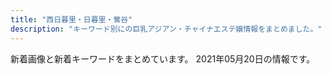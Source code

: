 ```yaml
---
title: "西日暮里・日暮里・鶯谷"
description: "キーワード別にの巨乳アジアン・チャイナエステ嬢情報をまとめました。"
---
```


新着画像と新着キーワードをまとめています。
2021年05月20日の情報です。

<DmmAffiliateIns />
<KeywordTable
  shops={
    [
    {
        "url": "http://es-minami.com/",
        "name": "\u307f\u306a\u307f",
        "keywords": {},
        "station": "JR\u65e5\u66ae\u91cc\u99c5\u6771\u53e3",
        "img_links": [
            "http://es-minami.com/gals/mika1.jpg",
            "http://es-minami.com/images/sayuri1.jpg",
            "http://www.es-minami.com/gals/riri1.jpg",
            "http://www.es-minami.com/images/sayuri1.jpg",
            "http://www.es-minami.com/images/sayuri2.jpg",
            "http://www.es-minami.com/images/mika2.jpg",
            "http://es-minami.com/img/riri1.jpg",
            "http://es-minami.com/images/staff-bar.png",
            "http://www.es-minami.com/images/staff-bar.png",
            "http://es-minami.com/gals/rika1.jpg",
            "http://es-minami.com/images/mika2.jpg",
            "http://www.es-minami.com/gals/yuki1.jpg",
            "http://es-minami.com/gals/mika2.jpg",
            "http://www.es-minami.com/images/pick_staff6.jpg",
            "http://es-minami.com/img/sayuri2.jpg",
            "http://es-minami.com/gals/sayuri1.jpg",
            "http://es-minami.com/images/pick_staff6.jpg",
            "http://www.es-minami.com/img/yuki1.jpg",
            "http://es-minami.com/img/nana1.jpg",
            "http://es-minami.com/gals/sakura1.jpg",
            "http://www.es-minami.com/images/nana1.jpg",
            "http://www.es-minami.com/images/news.png",
            "http://es-minami.com/img/mika2.jpg",
            "http://es-minami.com/images/mobole.png",
            "http://es-minami.com/images/rika1.jpg",
            "http://www.es-minami.com/img/nana1.jpg",
            "http://www.es-minami.com/gals/mika2.jpg",
            "http://www.es-minami.com/gals/sayuri1.jpg",
            "http://es-minami.com/images/nana1.jpg",
            "http://es-minami.com/images/news.png",
            "http://es-minami.com/img/yuki1.jpg",
            "http://www.es-minami.com/images/riri1.jpg",
            "http://es-minami.com/images/yuki1.jpg",
            "http://www.es-minami.com/gals/sakura1.jpg",
            "http://www.es-minami.com/img/mika1.jpg",
            "http://es-minami.com/gals/yuki1.jpg",
            "http://www.es-minami.com/img/mika2.jpg",
            "http://www.es-minami.com/gals/rika1.jpg",
            "http://www.es-minami.com/gals/mika1.jpg",
            "http://es-minami.com/gals/nana1.jpg",
            "http://www.es-minami.com/img/sayuri2.jpg",
            "http://es-minami.com/images/riri1.jpg",
            "http://www.es-minami.com/gals/sayuri2.jpg",
            "http://www.es-minami.com/img/riri1.jpg",
            "http://www.es-minami.com/images/rika1.jpg",
            "http://es-minami.com/images/mika1.jpg",
            "http://es-minami.com/img/sayuri1.jpg",
            "http://www.es-minami.com/images/mobole.png",
            "http://es-minami.com/gals/sayuri2.jpg",
            "http://es-minami.com/img/mika1.jpg",
            "http://www.es-minami.com/images/yuki1.jpg",
            "http://es-minami.com/images/sayuri2.jpg",
            "http://www.es-minami.com/img/sayuri1.jpg",
            "http://es-minami.com/gals/riri1.jpg",
            "http://www.es-minami.com/images/mika1.jpg",
            "http://www.es-minami.com/gals/nana1.jpg"
        ]
    },
    {
        "station": "JR\u65e5\u66ae\u91cc\u99c5\u6771\u53e3",
        "name": "\u7e01",
        "url": "http://www.en-nippori.net/",
        "img_links": [
            "http://www.en-nippori.net/image/therapist/06.jpg",
            "http://www.en-nippori.net/image/therapist/04.jpg",
            "http://www.en-nippori.net/image/mainparts/images/navi01_04.jpg",
            "http://www.en-nippori.net/image/therapist/03.jpg",
            "http://www.en-nippori.net/image/therapist/02.jpg",
            "http://www.en-nippori.net/image/mainparts/images/navi01_05.jpg",
            "http://www.en-nippori.net/image/mainparts/main.jpg",
            "http://www.en-nippori.net/image/mainparts/images/navi01_03.jpg",
            "http://www.en-nippori.net/image/mainparts/images/navi01_06.jpg",
            "http://www.en-nippori.net/image/index/top.jpg",
            "http://www.en-nippori.net/image/mainparts/images/navi01_02.jpg",
            "http://www.en-nippori.net/image/mainparts/images/navi01_07.jpg",
            "http://www.en-nippori.net/image/therapist/01.jpg"
        ],
        "keywords": {
            "C": 6
        }
    },
    {
        "station": "JR\u65e5\u66ae\u91cc\u99c5\u5357\u53e3",
        "keywords": {
            "D": 20,
            "85": 5,
            "86": 15
        },
        "url": "http://momo.tyo.cm/",
        "name": "\u6843",
        "img_links": [
            "http://momo.tyo.cm/images/news.png",
            "http://momo.tyo.cm/images/tit_com02.png",
            "http://momo.tyo.cm/images/tit05.png",
            "http://momo.tyo.cm/images/tit_com01.png",
            "http://momo.tyo.cm/images/nav_link01.png",
            "http://momo.tyo.cm/images/tit_com05.png",
            "http://momo.tyo.cm/images/nav_link06.png",
            "http://momo.tyo.cm/photos/sites/53/2021/02/2021021607405730.jpg",
            "http://momo.tyo.cm/images/nav_link02.png",
            "http://momo.tyo.cm/photos/sites/53/2021/02/2021021607405658.jpg",
            "http://momo.tyo.cm/images/pagetop.png",
            "http://momo.tyo.cm/images/tit_link01.png",
            "http://momo.tyo.cm/images/tit_com03.png",
            "http://momo.tyo.cm/photos/sites/53/2021/02/2021021607405578.jpg",
            "http://momo.tyo.cm/images/bg_pick.png",
            "http://momo.tyo.cm/images/tit03.png",
            "http://momo.tyo.cm/images/tit02.png",
            "http://momo.tyo.cm/images/tit_staff.png",
            "http://momo.tyo.cm/photos/sites/53/2021/02/2021021607405882.jpg",
            "http://momo.tyo.cm/images/nav_link04.png",
            "http://momo.tyo.cm/images/tit_com04.png",
            "http://momo.tyo.cm/images/top_slider02.jpg",
            "http://momo.tyo.cm/images/border01.png",
            "http://momo.tyo.cm/images/border02.png",
            "http://momo.tyo.cm/images/tit04.png",
            "http://momo.tyo.cm/images/top_slider01.jpg",
            "http://momo.tyo.cm/images/tit01.png",
            "http://momo.tyo.cm/images/nav_link03.png",
            "http://momo.tyo.cm/images/nav_link05.png",
            "http://momo.tyo.cm/images/tit_com.png"
        ]
    },
    {
        "img_links": [
            "https://www.sofia-est.com/img/top/topslide20141211.jpg",
            "https://www.sofia-est.com/img/girl/main/s106_1.jpg",
            "https://www.sofia-est.com/img/girl/list/s92_list.jpg",
            "https://www.sofia-est.com/img/material/mob_t3.jpg",
            "https://www.sofia-est.com/img/what/coupon202009.png",
            "https://www.sofia-est.com/img/girl/thumb/s105_1.jpg",
            "https://www.sofia-est.com/img/material/gm6_rollout.png",
            "https://www.sofia-est.com/img/girl/main/s99_1.jpg",
            "https://www.sofia-est.com/img/girl/main/s97_1.jpg",
            "https://www.sofia-est.com/img/material/mob_t4.jpg",
            "https://www.sofia-est.com/img/material/top_movie.png",
            "https://www.sofia-est.com/img/material/page4_subt1.png",
            "https://www.sofia-est.com/img/girl/thumb/s94_1.jpg",
            "https://www.sofia-est.com/img/material/page4_subt2.png",
            "https://www.sofia-est.com/img/material/page6_subt1.png",
            "https://www.sofia-est.com/img/girl/main/s81_1.jpg",
            "https://www.sofia-est.com/img/girl/thumb/s108_3.jpg",
            "https://www.sofia-est.com/img/material/yakusoku.png",
            "https://www.sofia-est.com/img/girl/thumb/s84_1.jpg",
            "https://www.sofia-est.com/img/girl/list/s94_list.jpg",
            "https://www.sofia-est.com/img/banner/koko_120x60.png",
            "https://www.sofia-est.com/img/material/photo1.jpg",
            "https://www.sofia-est.com/img/girl/list/s108_list.jpg",
            "https://www.sofia-est.com/img/material/page5_subt2.png",
            "https://www.sofia-est.com/img/girl/main/s84_1.jpg",
            "https://www.sofia-est.com/img/girl/thumb/s92_2.jpg",
            "https://www.sofia-est.com/img/material/page6_subt3.png",
            "https://www.sofia-est.com/img/material/phototxt.jpg",
            "https://www.sofia-est.com/img/material/top_camp.png",
            "https://www.sofia-est.com/img/material/mob_m3_rev1.jpg",
            "https://www.sofia-est.com/img/material/top_twitter.png",
            "https://www.sofia-est.com/img/girl/thumb/s113_2.jpg",
            "https://www.sofia-est.com/img/girl/thumb/s97_2.jpg",
            "https://www.sofia-est.com/img/girl/thumb/s106_3.jpg",
            "https://www.sofia-est.com/img/material/page3_1_subt2.png",
            "https://www.sofia-est.com/img/girl/thumb/s113_1.jpg",
            "https://www.sofia-est.com/img/girl/thumb/s56_1.jpg",
            "https://www.sofia-est.com/img/material/course_tanta2.png",
            "https://www.sofia-est.com/img/top/topslide20141210.jpg",
            "https://www.sofia-est.com/img/material/page8_subt1.png",
            "https://www.sofia-est.com/img/girl/list/s106_list.jpg",
            "https://www.sofia-est.com/img/material/photo3.jpg",
            "https://www.sofia-est.com/img/girl/list/s57_list.jpg",
            "https://www.sofia-est.com/img/girl/list/s99_list.jpg",
            "https://www.sofia-est.com/img/girl/list/s100_list.jpg",
            "https://www.sofia-est.com/img/girl/list/s56_list.jpg",
            "https://www.sofia-est.com/img/material/photo4.jpg",
            "https://www.sofia-est.com/img/girl/thumb/s99_1.jpg",
            "https://www.sofia-est.com/img/material/top_news.png",
            "https://www.sofia-est.com/img/material/page7_subt1.png",
            "https://www.sofia-est.com/img/material/noimg_thumb.jpg",
            "https://www.sofia-est.com/img/material/photo5.jpg",
            "https://www.sofia-est.com/img/girl/thumb/s81_2.jpg",
            "https://www.sofia-est.com/img/girl/list/s55_list.jpg",
            "https://www.sofia-est.com/img/girl/thumb/s81_3.jpg",
            "https://www.sofia-est.com/img/material/mob_m4.jpg",
            "https://www.sofia-est.com/img/girl/list/s81_list.jpg",
            "https://www.sofia-est.com/img/material/photo7.jpg",
            "https://www.sofia-est.com/img/girl/thumb/s84_2.jpg",
            "https://www.sofia-est.com/img/material/mob_m5.jpg",
            "https://www.sofia-est.com/img/material/coursepoint_rev2.png",
            "https://www.sofia-est.com/img/material/mobileqr.png",
            "https://www.sofia-est.com/img/girl/main/s56_1.jpg",
            "https://www.sofia-est.com/img/girl/pickup/pickup20191220093702.jpg",
            "https://www.sofia-est.com/img/material/noimg_b.jpg",
            "https://www.sofia-est.com/img/material/page5_subt1.png",
            "https://www.sofia-est.com/img/material/movie_right_yaji.png",
            "https://www.sofia-est.com/img/material/gm1_rollout.png",
            "https://www.sofia-est.com/img/girl/thumb/s99_2.jpg",
            "https://www.sofia-est.com/img/top/topslide20150918.jpg",
            "https://www.sofia-est.com/img/material/gm2_rollout.png",
            "https://www.sofia-est.com/img/material/page3_subt1.png",
            "https://www.sofia-est.com/img/material/course_tanta1.png",
            "https://www.sofia-est.com/img/material/noimg_m.jpg",
            "https://www.sofia-est.com/img/material/photo2.jpg",
            "https://www.sofia-est.com/img/material/top_infomation.png",
            "https://www.sofia-est.com/img/material/gm3_rollout.png",
            "https://www.sofia-est.com/img/girl/thumb/s94_2.jpg",
            "https://www.sofia-est.com/img/girl/thumb/s106_5.jpg",
            "https://www.sofia-est.com/img/material/top_newface.png",
            "https://www.sofia-est.com/img/material/doublecourse_rev1.png",
            "https://www.sofia-est.com/img/material/gm5_rollout.png",
            "https://www.sofia-est.com/img/material/movie_left_yaji.png",
            "https://www.sofia-est.com/img/material/iph.png",
            "https://www.sofia-est.com/img/girl/main/s94_1.jpg",
            "https://www.sofia-est.com/img/material/hosi5.png",
            "https://www.sofia-est.com/img/material/photo6.jpg",
            "https://www.sofia-est.com/img/material/page6_subt2.png",
            "https://www.sofia-est.com/img/girl/thumb/s81_5.jpg",
            "https://www.sofia-est.com/img/material/page8_subt2.png",
            "https://www.sofia-est.com/img/girl/thumb/s92_1.jpg",
            "https://www.sofia-est.com/img/material/page2_subt1.png",
            "https://www.sofia-est.com/img/girl/thumb/s56_2.jpg",
            "https://www.sofia-est.com/img/girl/thumb/s108_2.jpg",
            "https://www.sofia-est.com/img/material/gm4_rollout.png",
            "https://www.sofia-est.com/img/girl/list/s97_list.jpg",
            "https://www.sofia-est.com/img/girl/thumb/s81_4.jpg",
            "https://www.sofia-est.com/img/girl/main/s108_1.jpg",
            "https://www.sofia-est.com/img/girl/thumb/s89_1.jpg",
            "https://www.sofia-est.com/img/material/mob_t2.jpg",
            "https://www.sofia-est.com/img/girl/list/s89_list.jpg",
            "https://www.sofia-est.com/img/girl/main/s89_1.jpg",
            "https://www.sofia-est.com/img/girl/thumb/s97_1.jpg",
            "https://www.sofia-est.com/img/material/movieicon.png",
            "https://www.sofia-est.com/img/material/photo8.jpg",
            "https://www.sofia-est.com/img/girl/thumb/s106_4.jpg",
            "https://www.sofia-est.com/img/material/mob_m1_rev1.jpg",
            "https://www.sofia-est.com/img/girl/thumb/s89_2.jpg",
            "https://www.sofia-est.com/img/girl/main/s92_1.jpg",
            "https://www.sofia-est.com/img/material/top_kodawari.png",
            "https://www.sofia-est.com/img/material/courseoption_rev1.png",
            "https://www.sofia-est.com/img/girl/list/s105_list.jpg",
            "https://www.sofia-est.com/img/girl/mobilepickup/mobilepickup20200302124127.jpg",
            "https://www.sofia-est.com/img/girl/list/s111_list.jpg",
            "https://www.sofia-est.com/img/material/pagetop_rollout.png",
            "https://www.sofia-est.com/img/material/top_about.png",
            "https://www.sofia-est.com/img/girl/list/s84_list.jpg",
            "https://www.sofia-est.com/img/material/top_kodawariimg1.jpg",
            "https://www.sofia-est.com/img/girl/pickup/pickup20191220093623.jpg",
            "https://www.sofia-est.com/img/material/sd_rt_btn.png",
            "https://www.sofia-est.com/img/material/mob_youtube.png",
            "https://www.sofia-est.com/img/girl/pickup/pickup20190509222453.jpg",
            "https://www.sofia-est.com/img/girl/thumb/s106_1.jpg",
            "https://www.sofia-est.com/img/material/page3_1_subt1.png",
            "https://www.sofia-est.com/img/material/mob_t1.jpg",
            "https://www.sofia-est.com/img/material/photobig.jpg",
            "https://www.sofia-est.com/img/girl/thumb/s81_1.jpg",
            "https://www.sofia-est.com/img/material/top_pickup.png",
            "https://www.sofia-est.com/img/girl/thumb/s57_1.jpg",
            "https://www.sofia-est.com/img/girl/thumb/s108_1.jpg",
            "https://www.sofia-est.com/img/material/movie20141210.jpg",
            "https://www.sofia-est.com/img/girl/thumb/s100_1.jpg",
            "https://www.sofia-est.com/img/girl/thumb/s100_2.jpg",
            "https://www.sofia-est.com/img/material/mob_t5.jpg",
            "https://www.sofia-est.com/img/material/mob_m2_rev1.jpg",
            "https://www.sofia-est.com/img/girl/thumb/s106_2.jpg",
            "https://www.sofia-est.com/img/girl/pickup/pickup20200111122329.jpg",
            "https://www.sofia-est.com/img/girl/thumb/s55_1.jpg",
            "https://www.sofia-est.com/img/girl/main/s100_1.jpg",
            "https://www.sofia-est.com/img/girl/list/s113_list.jpg",
            "https://www.sofia-est.com/img/girl/main/s113_1.jpg"
        ],
        "name": "\u30bd\u30d5\u30a3\u30a2",
        "keywords": {
            "\u30bb\u30af\u30b7\u30fc": 39,
            "\u30c0\u30a4\u30ca\u30de\u30a4\u30c8": 1,
            "G": 2
        },
        "url": "https://www.sofia-est.com/",
        "station": "JR\u65e5\u66ae\u91cc\u99c5\u5357\u53e3"
    },
    {
        "img_links": [
            "https://mominoki.tyo.ac/images/room2.jpg",
            "https://mominoki.tyo.ac/photos/sites/41/2020/09/2020092804344750.jpg",
            "https://mominoki.tyo.ac/images/room4.jpg",
            "https://mominoki.tyo.ac/images/themes/pink/r3.jpg",
            "https://mominoki.tyo.ac/photos/sites/41/2020/09/2020092804344656.jpg",
            "https://mominoki.tyo.ac/images/themes/pink/no1.png",
            "https://mominoki.tyo.ac/photos/sites/41/2020/11/2020111401222038.jpg",
            "https://mominoki.tyo.ac/images/room3.jpg",
            "https://mominoki.tyo.ac/photos/sites/41/2021/03/202103150747058.jpg",
            "https://mominoki.tyo.ac/images/themes/pink/s_staff.png",
            "https://mominoki.tyo.ac/images/themes/pink/s_link.png",
            "https://mominoki.tyo.ac/images/themes/pink/line.png",
            "https://mominoki.tyo.ac/photos/sites/41/2020/09/2020092810535583.jpg",
            "https://mominoki.tyo.ac/images/themes/pink/s_pickup.png",
            "https://mominoki.tyo.ac/photos/sites/41/2020/09/2020092801595154.jpg",
            "https://mominoki.tyo.ac/photos/sites/41/2021/03/202103150746598.jpg",
            "https://mominoki.tyo.ac/photos/sites/41/2020/09/2020092804344859.jpg",
            "https://mominoki.tyo.ac/images/room1.jpg",
            "https://mominoki.tyo.ac/images/themes/pink/s_ranking.png",
            "https://mominoki.tyo.ac/images/themes/pink/no2.png",
            "https://mominoki.tyo.ac/images/themes/pink/mobile.jpg",
            "https://mominoki.tyo.ac/images/themes/pink/s_news.png",
            "https://mominoki.tyo.ac/images/themes/pink/s_newface.png"
        ],
        "keywords": {
            "83": 4,
            "86": 4,
            "E": 4,
            "D": 24,
            "85": 12,
            "C": 15,
            "87": 8
        },
        "url": "https://mominoki.tyo.ac/",
        "station": "\u753a\u5c4b\u99c51\u756a\u51fa\u53e3",
        "name": "\u3082\u307f\u306e\u6728"
    },
    {
        "name": "Oasis\uff5e\u30aa\u30a2\u30b7\u30b9",
        "station": "JR\u9daf\u8c37\u99c5\u5317\u53e3",
        "img_links": [
            "http://lillian.work/room/esthe2.jpg",
            "http://lillian.work/images/flower.png",
            "http://lillian.work/room/tl3.jpg",
            "http://lillian.work/icon/facebook.png",
            "http://lillian.work/room/room-l1.jpg",
            "http://lillian.work/staff/nana-s1.jpg",
            "http://lillian.work/button/staff.png",
            "http://lillian.work/room/tl1.jpg",
            "http://lillian.work/room/room-l2.jpg",
            "http://lillian.work/images/header3.png",
            "http://lillian.work/staff/miki-s1.jpg",
            "http://lillian.work/staff/miki-l1.jpg",
            "http://lillian.work/images/main-sp.jpg",
            "http://lillian.work/images/footer-r.png",
            "http://lillian.work/images/footer-l.png",
            "http://lillian.work/room/tl2.jpg",
            "http://lillian.work/images/main1.jpg",
            "http://lillian.work/staff/nana-l1.jpg",
            "http://lillian.work/room/room-l4.jpg",
            "http://lillian.work/images/clear.png",
            "http://lillian.work/button/home.png",
            "http://lillian.work/room/room-l3.jpg",
            "http://lillian.work/icon/line.png",
            "http://lillian.work/icon/google_plus.png",
            "http://lillian.work/room/esthe1.jpg",
            "http://lillian.work/room/esthe3.jpg",
            "http://lillian.work/icon/twitter.png"
        ],
        "url": "http://lillian.work/",
        "keywords": {}
    },
    {
        "url": "http://chou.ies.bz/",
        "img_links": [
            "http://chou.ies.bz/photos/sites/85/2020/12/2020121802483415.jpg",
            "http://chou.ies.bz/images/s1.png",
            "http://chou.ies.bz/photos/sites/85/2020/12/2020120204265615.jpg",
            "http://chou.ies.bz/photos/sites/85/2019/12/2019120602315853.jpg",
            "http://chou.ies.bz/photos/sites/85/2020/10/2020100610370157.jpg",
            "http://chou.ies.bz/photos/sites/85/2019/07/2019070106333414.jpg",
            "http://chou.ies.bz/images/mobile.png",
            "http://chou.ies.bz/photos/sites/85/2020/12/2020120204150858.jpg",
            "http://chou.ies.bz/images/n1.jpg",
            "http://chou.ies.bz/images/s_pick.png",
            "http://chou.ies.bz/photos/sites/85/2019/07/2019070509385227.jpg",
            "http://chou.ies.bz/images/s3.png",
            "http://chou.ies.bz/photos/sites/85/2019/07/2019070106330942.jpg",
            "http://chou.ies.bz/photos/sites/85/2021/05/2021051201142065.jpg",
            "http://chou.ies.bz/photos/sites/85/2019/07/2019070106320474.jpg",
            "http://chou.ies.bz/photos/sites/85/2020/10/2020100610383828.jpg",
            "http://chou.ies.bz/photos/sites/85/2019/06/2019062803491517.jpg",
            "http://chou.ies.bz/images/top.png",
            "http://chou.ies.bz/photos/sites/85/2019/07/2019070106340260.jpg",
            "http://chou.ies.bz/photos/sites/85/2021/04/2021042710033582.jpg",
            "http://chou.ies.bz/images/s_staff.jpg",
            "http://chou.ies.bz/images/n3.png",
            "http://chou.ies.bz/images/s_news.png",
            "http://chou.ies.bz/images/s_link.png"
        ],
        "keywords": {
            "C": 1,
            "84": 2,
            "E": 1,
            "86": 8,
            "85": 1,
            "D": 11,
            "87": 2
        },
        "name": "\u706f\u308a\u5c4b",
        "station": "JR\u897f\u65e5\u66ae\u91cc\u99c5"
    },
    {
        "name": "\u548c\u5408 \u308f\u3054\u3046",
        "station": "JR\u65e5\u66ae\u91cc\u99c5\u6771\u53e3",
        "keywords": {
            "D": 7,
            "E": 1,
            "86": 8
        },
        "url": "http://esthe-aroma.red/",
        "img_links": [
            "http://esthe-aroma.red/images/kan.jpg",
            "http://esthe-aroma.red/images/rec.png",
            "http://esthe-aroma.red/images/sruru.jpg",
            "http://esthe-aroma.red/images/cg04.jpg",
            "http://esthe-aroma.red/images/cg07.jpg",
            "http://esthe-aroma.red/images/imm.jpg",
            "http://esthe-aroma.red/images/cg06.jpg",
            "http://esthe-aroma.red/images/cg03.jpg",
            "http://esthe-aroma.red/images/r3.jpg",
            "http://esthe-aroma.red/images/cg08.jpg",
            "http://esthe-aroma.red/images/staff_s.png",
            "http://esthe-aroma.red/link/menlog.jpg",
            "http://esthe-aroma.red/images/precau.png",
            "http://esthe-aroma.red/images/r4.jpg",
            "http://esthe-aroma.red/images/cg01.jpg",
            "http://esthe-aroma.red/images/cg10.jpg",
            "http://esthe-aroma.red/images/r2.jpg",
            "http://esthe-aroma.red/images/evetop.png",
            "http://esthe-aroma.red/images/r1.jpg",
            "http://esthe-aroma.red/images/news.png",
            "http://esthe-aroma.red/images/cg02.jpg",
            "http://esthe-aroma.red/images/top.png"
        ]
    },
    {
        "url": "http://minopom.xyz/",
        "station": "JR\u7530\u7aef\u99c5",
        "keywords": {
            "\u4e73": 3
        },
        "name": "\u30ed\u30fc\u30ba",
        "img_links": [
            "http://www.minopom.xyz/uploads/allimg/210410/1-210410145124148.jpg",
            "http://minopom.xyz/uploads/allimg/210410/1-210410145124148.jpg",
            "http://minopom.xyz/picture/room3.jpg",
            "http://www.minopom.xyz/picture/totop_04.png",
            "http://minopom.xyz/uploads/210406/1-210406143111G0.jpg",
            "http://minopom.xyz/uploads/210406/1-210406143244C2.jpg",
            "http://minopom.xyz/uploads/210419/1-21041914162C16.jpg",
            "http://www.minopom.xyz/uploads/allimg/210410/1-210410144U4934.jpg",
            "http://minopom.xyz/uploads/allimg/210410/1-210410144323118.jpg",
            "http://www.minopom.xyz/uploads/allimg/210410/1-2104101450455A.jpg",
            "http://www.minopom.xyz/uploads/allimg/210410/1-21041014500NX.jpg",
            "http://minopom.xyz/uploads/allimg/210410/1-21041014413S64.jpg",
            "http://www.minopom.xyz/picture/head.jpg",
            "http://minopom.xyz/uploads/allimg/210410/1-2104101450455A.jpg",
            "http://minopom.xyz/uploads/allimg/210410/1-210410144U4934.jpg",
            "http://minopom.xyz/picture/totop_04.png",
            "http://minopom.xyz/picture/room2.jpg",
            "http://minopom.xyz/picture/img.site-builder.jpg",
            "http://minopom.xyz/uploads/allimg/210410/1-210410145204C9.jpg",
            "http://minopom.xyz/uploads/allimg/210406/1-21040614313L45.jpg",
            "http://www.minopom.xyz/uploads/allimg/210410/1-21041014413S64.jpg",
            "http://www.minopom.xyz/uploads/allimg/210410/1-210410144PY50.jpg",
            "http://minopom.xyz/uploads/210430/1-2104301Q63S18.jpg",
            "http://minopom.xyz/uploads/allimg/210410/1-21041014450GC.jpg",
            "http://www.minopom.xyz/uploads/allimg/210410/1-210410145204C9.jpg",
            "http://minopom.xyz/picture/head.jpg",
            "http://minopom.xyz/uploads/210406/1-2104061433121E.jpg",
            "http://www.minopom.xyz/picture/img.site-builder.jpg",
            "http://minopom.xyz/uploads/allimg/210410/1-21041014500NX.jpg",
            "http://minopom.xyz/picture/room1.jpg",
            "http://minopom.xyz/uploads/allimg/210410/1-210410144PY50.jpg"
        ]
    },
    {
        "url": "http://www.relax-mirai.info/",
        "station": "\u65e5\u66ae\u91cc\u99c5\u6771\u53e3",
        "keywords": {},
        "img_links": [
            "http://www.relax-mirai.info/gals/aki1.jpg",
            "http://www.relax-mirai.info/images/m02.jpg",
            "http://www.relax-mirai.info/gals/kaka1.jpg",
            "http://www.relax-mirai.info/images/qr.jpg",
            "http://www.relax-mirai.info/images/risa1.jpg",
            "http://www.relax-mirai.info/i/120/sayuri1.jpg",
            "http://www.relax-mirai.info/images/momo1.jpg",
            "http://www.relax-mirai.info/i/images/sayuri1.jpg",
            "http://www.relax-mirai.info/images/info02.jpg",
            "http://www.relax-mirai.info/images/sayuri1.jpg",
            "http://www.relax-mirai.info/images/info01.jpg",
            "http://www.relax-mirai.info/gals/emi1.jpg",
            "http://www.relax-mirai.info/i/images/momo1.jpg",
            "http://www.relax-mirai.info/gals/risa1.jpg",
            "http://www.relax-mirai.info/images/m04.jpg",
            "http://www.relax-mirai.info/images/m03.jpg"
        ],
        "name": "\u672a\u6765"
    },
    {
        "url": "http://lapis.tyo.cm/",
        "name": "\u30e9\u30d4\u30b9",
        "station": "JR\u9daf\u8c37\u99c5\u5317\u53e3",
        "keywords": {},
        "img_links": [
            "http://lapis.tyo.cm/photos/sites/75/2021/05/202105180741411.jpg",
            "http://lapis.tyo.cm/images/s_staff.jpg",
            "http://lapis.tyo.cm/images/s_link.jpg",
            "http://lapis.tyo.cm/images/pick_bj1.jpg",
            "http://lapis.tyo.cm/photos/sites/75/2021/05/2021051302480691.jpg",
            "http://lapis.tyo.cm/images/s_face.jpg",
            "http://lapis.tyo.cm/images/top.png",
            "http://lapis.tyo.cm/photos/sites/75/2021/05/2021051807414276.jpg",
            "http://lapis.tyo.cm/images/pick_bj3.jpg",
            "http://lapis.tyo.cm/images/nbj3.jpg",
            "http://lapis.tyo.cm/images/s_blog.jpg",
            "http://lapis.tyo.cm/images/nbj1.jpg",
            "http://lapis.tyo.cm/images/s_pick.jpg",
            "http://lapis.tyo.cm/images/new.jpg",
            "http://lapis.tyo.cm/photos/sites/75/2019/12/2019121403210159.png"
        ]
    },
    {
        "keywords": {
            "C": 15
        },
        "img_links": [
            "http://es-rlx.com/img/ttl_rec.png",
            "http://es-rlx.com/img/access/road01.jpg",
            "http://es-rlx.com/pic/top2.jpg",
            "http://es-rlx.com/pic/top3.jpg",
            "http://es-rlx.com/img/access/road02.jpg",
            "http://es-rlx.com/img/youtube.jpg",
            "http://es-rlx.com/img/access/road03.jpg",
            "http://es-rlx.com/img/access/road04.jpg",
            "http://es-rlx.com/img/ttl_tnew.png",
            "http://es-rlx.com/img/ttl_mobile.png",
            "http://es-rlx.com/img/access/kanban.png",
            "http://es-rlx.com/img/access/roaddm.png",
            "http://es-rlx.com/i/files/homeimg.jpg",
            "http://es-rlx.com/pic/head.png",
            "http://es-rlx.com/staff/sakura/01.jpg",
            "http://es-rlx.com/staff/minami/01.jpg",
            "http://es-rlx.com/staff/yuki/01mb.jpg",
            "http://es-rlx.com/staff/minami/01mb.jpg",
            "http://es-rlx.com/staff/yuki/01.jpg",
            "http://es-rlx.com/img/ft_tel.png",
            "http://es-rlx.com/staff/sakura/01mb.jpg",
            "http://es-rlx.com/pic/top1.jpg",
            "http://es-rlx.com/img/ttl_staff.png"
        ],
        "name": "\u5065\u7f8e\u5802",
        "station": "JR\u9daf\u8c37\u99c5\u5317\u53e3",
        "url": "http://es-rlx.com/"
    },
    {
        "name": "\u306f\u305f\u3061",
        "station": "JR\u65e5\u66ae\u91cc\u99c5\u5357\u53e3",
        "img_links": [
            "http://www.mac-riraku106.xyz/static/picture/top-img09.png",
            "http://www.mac-riraku106.xyz/uploads/190906/1-1ZZ612503C39.jpg",
            "http://www.mac-riraku106.xyz/uploads/200801/1-200P1110A4M2.jpg",
            "http://www.mac-riraku106.xyz/uploads/190723/1-2.jpg",
            "http://www.mac-riraku106.xyz/uploads/191106/1-191106092T0531.jpg",
            "http://www.mac-riraku106.xyz/uploads/190723/33-1.jpg",
            "http://www.mac-riraku106.xyz/uploads/190723/21-1.jpg",
            "http://www.mac-riraku106.xyz/uploads/200501/1-200501144951148.jpg",
            "http://www.mac-riraku106.xyz/uploads/200310/1-200310130925920.jpg",
            "http://www.mac-riraku106.xyz/uploads/200818/1-200QQ554231G.jpg",
            "http://www.mac-riraku106.xyz/uploads/190926/1-1Z926131T2408.jpg",
            "http://www.mac-riraku106.xyz/uploads/191106/1-191106092J62Y.jpg",
            "http://www.mac-riraku106.xyz/uploads/190723/34-1.jpg",
            "http://www.mac-riraku106.xyz/static/picture/2.jpg",
            "http://www.mac-riraku106.xyz/static/picture/call.png",
            "http://www.mac-riraku106.xyz/uploads/200818/1-200QQ5535E92.jpg",
            "http://www.mac-riraku106.xyz/uploads/191008/1-19100Q5453V63.jpg",
            "http://www.mac-riraku106.xyz/uploads/200325/1-2003251H312V4.jpg",
            "http://www.mac-riraku106.xyz/static/picture/tel.png",
            "http://www.mac-riraku106.xyz/static/picture/michi01.png",
            "http://www.mac-riraku106.xyz/uploads/200501/1-200501125159161.jpg",
            "http://www.mac-riraku106.xyz/uploads/200818/1-200QQ55415J4.jpg",
            "http://www.mac-riraku106.xyz/uploads/191209/1-191209122ZY50.jpg",
            "http://www.mac-riraku106.xyz/uploads/191219/1-19121912423J29.jpg",
            "http://www.mac-riraku106.xyz/uploads/200501/1-200501125300127.jpg",
            "http://www.mac-riraku106.xyz/uploads/200801/1-200P1110412514.jpg",
            "http://www.mac-riraku106.xyz/uploads/200317/1-20031G4420c38.jpg",
            "http://www.mac-riraku106.xyz/uploads/190723/25-1.jpg",
            "http://www.mac-riraku106.xyz/uploads/200310/1-200310130Z0421.jpg",
            "http://www.mac-riraku106.xyz/static/picture/top-img01.png",
            "http://www.mac-riraku106.xyz/uploads/190723/23-2.jpg",
            "http://www.mac-riraku106.xyz/uploads/190723/1-1.jpg",
            "http://www.mac-riraku106.xyz/uploads/190723/23-3.jpg",
            "http://www.mac-riraku106.xyz/static/picture/top-img03.png",
            "http://www.mac-riraku106.xyz/uploads/191128/1-19112Q3111UF.jpg",
            "http://www.mac-riraku106.xyz/uploads/190723/30-1.jpg",
            "http://www.mac-riraku106.xyz/uploads/190723/10-2.jpg",
            "http://www.mac-riraku106.xyz/uploads/190826/1-1ZR6144611E0.jpg",
            "http://www.mac-riraku106.xyz/uploads/200310/1-20031013091I08.jpg",
            "http://www.mac-riraku106.xyz/uploads/191128/1-19112Q3102OP.jpg",
            "http://www.mac-riraku106.xyz/uploads/200501/1-200501125251121.jpg",
            "http://www.mac-riraku106.xyz/uploads/191106/1-191106092S0357.jpg",
            "http://www.mac-riraku106.xyz/uploads/191128/1-19112Q31009521.jpg",
            "http://www.mac-riraku106.xyz/static/picture/top-img02.png",
            "http://www.mac-riraku106.xyz/uploads/191008/1-19100Q5451M20.jpg",
            "http://www.mac-riraku106.xyz/uploads/190826/1-1ZR614462Qa.jpg",
            "http://www.mac-riraku106.xyz/uploads/200608/1-20060Q02506204.jpg",
            "http://www.mac-riraku106.xyz/uploads/191209/1-191209123459153.jpg",
            "http://www.mac-riraku106.xyz/uploads/191219/1-191219124141563.jpg",
            "http://www.mac-riraku106.xyz/uploads/200801/1-200P1110631926.jpg",
            "http://www.mac-riraku106.xyz/static/picture/1.jpg",
            "http://www.mac-riraku106.xyz/uploads/200608/1-20060Q0251EY.jpg",
            "http://www.mac-riraku106.xyz/uploads/200501/1-200501145002a7.jpg",
            "http://www.mac-riraku106.xyz/uploads/190723/23-1.jpg",
            "http://www.mac-riraku106.xyz/uploads/200501/1-200501145011C2.jpg",
            "http://www.mac-riraku106.xyz/uploads/200501/1-200501125150516.jpg",
            "http://www.mac-riraku106.xyz/static/picture/michi02.png",
            "http://www.mac-riraku106.xyz/uploads/190926/1-1Z926131R6102.jpg",
            "http://www.mac-riraku106.xyz/uploads/200317/1-20031G44220J0.jpg",
            "http://www.mac-riraku106.xyz/uploads/200317/1-20031G44235R7.jpg",
            "http://www.mac-riraku106.xyz/uploads/190906/1-1ZZ6125225A4.jpg",
            "http://www.mac-riraku106.xyz/uploads/200325/1-2003251H340B9.jpg",
            "http://www.mac-riraku106.xyz/uploads/190723/10-1.jpg",
            "http://www.mac-riraku106.xyz/uploads/191209/1-1912091229204E.jpg"
        ],
        "url": "http://www.mac-riraku106.xyz/",
        "keywords": {
            "F": 3,
            "E": 6,
            "85": 15,
            "86": 19,
            "D": 47,
            "C": 19,
            "94": 3
        }
    },
    {
        "img_links": [
            "http://flowerscent.este.work/head_1_4691_1553674270167089.png",
            "http://flowerscent.este.work/head_2_4691_1553674270815382.png",
            "http://flowerscent.este.work/2/uploadimg/1600260826.jpg",
            "http://flowerscent.este.work/2/uploadimg/1599833697.jpg",
            "http://flowerscent.este.work/head_3_4691_1556258938113847.png"
        ],
        "keywords": {
            "83": 36,
            "C": 36,
            "E": 12,
            "86": 12,
            "87": 12,
            "D": 12
        },
        "url": "http://flowerscent.este.work/",
        "name": "\u3075\u308f\u3075\u308f",
        "station": "JR\u897f\u65e5\u66ae\u91cc\u99c5"
    },
    {
        "url": "http://onkyoukou.tyo.cm/",
        "name": "\u6e29\u99a8\u6e2f-\u304a\u3093\u304d\u3087\u3046\u3053\u3046-",
        "keywords": {
            "86": 3,
            "C": 13,
            "88": 6,
            "87": 3
        },
        "img_links": [
            "http://onkyoukou.tyo.cm/images/s_mobile.jpg",
            "http://onkyoukou.tyo.cm/images/acc2.jpg",
            "http://onkyoukou.tyo.cm/images/nbj3.jpg",
            "http://onkyoukou.tyo.cm/images/s_news.jpg",
            "http://onkyoukou.tyo.cm/images/acc1.jpg",
            "http://onkyoukou.tyo.cm/photos/sites/88/2017/03/staff4.jpg",
            "http://onkyoukou.tyo.cm/images/s_staff1.jpg",
            "http://onkyoukou.tyo.cm/images/nbj1.jpg",
            "http://onkyoukou.tyo.cm/images/face_bj.jpg",
            "http://onkyoukou.tyo.cm/photos/sites/88/2017/03/staff1.jpg",
            "http://onkyoukou.tyo.cm/images/line.jpg",
            "http://onkyoukou.tyo.cm/images/s_link.jpg",
            "http://onkyoukou.tyo.cm/images/mobile.jpg",
            "http://onkyoukou.tyo.cm/images/top.png",
            "http://onkyoukou.tyo.cm/photos/sites/88/2017/03/staff2.jpg",
            "http://onkyoukou.tyo.cm/images/s_face.jpg",
            "http://onkyoukou.tyo.cm/images/s_pick.jpg",
            "http://onkyoukou.tyo.cm/images/n1.jpg",
            "http://onkyoukou.tyo.cm/images/n3.jpg",
            "http://onkyoukou.tyo.cm/photos/sites/88/2020/03/2020030111163079.jpg",
            "http://onkyoukou.tyo.cm/images/s_staff.jpg",
            "http://onkyoukou.tyo.cm/images/face_bj3.jpg",
            "http://onkyoukou.tyo.cm/images/acc3.jpg"
        ],
        "station": "JR\u897f\u65e5\u66ae\u91cc\u99c5"
    }
]
}
/>
<DmmAffiliateScript />
